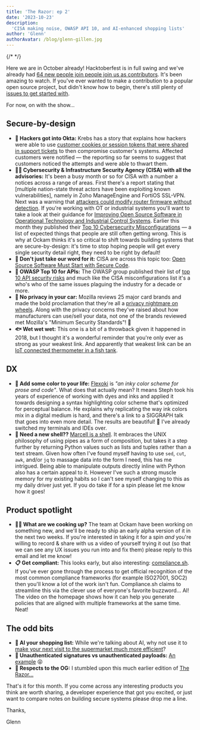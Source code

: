 ```yaml
---
title: 'The Razor: ep 2'
date: '2023-10-23'
description:
  'CISA making noise, OWASP API 10, and AI-enhanced shopping lists'
author: 'Glenn'
authorAvatar: /blog/glenn-gillen.jpg
---
```


{/* <!-- vale off --> */}

Here we are in October already! Hacktoberfest is in full swing and we've already
had [64 new people join people join us as contributors](https://twitter.com/mrinal/status/1716197909501534512). 
It's been amazing to watch. If you've ever wanted to make a contribution to 
a popular open source project, but didn't know how to begin, there's still
plenty of [issues to get started with](https://github.com/build-trust/ockam/issues?q=is%3Aopen+is%3Aissue+label%3A%22good+first+issue%22+label%3Ahacktoberfest).

For now, on with the show&hellip;

## Secure-by-design

* **🥷 Hackers got into Okta:** Krebs has a story that explains how hackers
were able to use [customer cookies or session tokens that were shared in support
tickets](https://krebsonsecurity.com/2023/10/hackers-stole-access-tokens-from-oktas-support-unit/)
to then compromise customer's systems. Affected customers were notified &mdash; 
the reporting so far seems to suggest that customers noticed the attempts and 
were able to thwart them.
* **🕵️‍♂ Cybersecurity & Infrastructure Security Agency (CISA) with all the 
advisories:** It's been a busy month or so for CISA with a number a 
notices across a range of areas. First there's a report stating that [multiple 
nation-state threat actors have been exploiting known vulnerabilities], namely in
Zoho ManageEngine and FortiOS SSL-VPN. Next was a warning that [attackers could
modify router firmware without detection](https://www.cisa.gov/news-events/news/cisa-nsa-fbi-and-japan-release-advisory-warning-blacktech-prc-linked-cyber-activity).
If you're working with OT or industrial systems you'll want to take a look
at their guidance for [Improving Open Source Software in Operational Technology
and Industrial Control Systems](https://www.cisa.gov/sites/default/files/2023-10/Fact_Sheet_Improving_OSS_in_OT_ICS_508c.pdf).
Earlier this month they published their [Top 10 Cybersecurity Misconfigurations](https://media.defense.gov/2023/Oct/05/2003314578/-1/-1/0/JOINT_CSA_TOP_TEN_MISCONFIGURATIONS_TLP-CLEAR.PDF) 
&mdash; a list of expected things that people are still often getting wrong. 
This is why at Ockam thinks it's so critical to shift
towards building systems that are secure-by-design: it's time to stop hoping 
people will get every single security detail right, they need to be right
by default!
* **🔐 Don't just take our word for it:** CISA are across this topic too: [Open
Source Software Must Start with Secure Code](https://www.cisa.gov/news-events/news/open-source-software-must-start-secure-code).
* **🐝 OWASP Top 10 for APIs:** The OWASP group published their list of [top 10
API security risks](https://owasp.org/API-Security/editions/2023/en/0x11-t10/)
and much like the CISA misconfigurations list it's a who's who of the same issues
plaguing the industry for a decade or more. 
* **🚗 No privacy in your car:** Mozilla reviews 25 major card brands and
made the bold proclamation that they're all a [privacy nightmare on wheels](https://foundation.mozilla.org/en/blog/privacy-nightmare-on-wheels-every-car-brand-reviewed-by-mozilla-including-ford-volkswagen-and-toyota-flunks-privacy-test/).
Along with the privacy concerns they've raised about how manufacturers can
use/sell your data, not one of the brands reviewed met Mozilla's "Minimum 
Security Standards"! 😬
* **🐟 Wet wet wet:** This one is a bit of a throwback given it happened in 2018, but I 
thought it's a wonderful reminder that you're only ever as strong as your
weakest link. And apparently that weakest link can be an [IoT connected thermometer 
in a fish tank](https://thehackernews.com/2018/04/iot-hacking-thermometer.html).

## DX

* **🎨 Add some color to your life:** [Flexoki](https://stephango.com/flexoki)
is _"an inky color scheme for prose and code"_. What does that actually mean? It 
means Steph took his years of experience of working with dyes and inks and 
applied it towards designing a syntax highlighting color scheme that's 
optimized for perceptual balance. He explains why replicating the way ink colors
mix in a digital medium is hard, and there's a link to a SIGGRAPH talk that
goes into even more detail. The results are beautiful! 🤩 I've already switched 
my terminals and IDEs over.
* **🐚 Need a new shell??** [Marcell is a shell](https://www.marceltheshell.org/).
It embraces the UNIX philosophy of using pipes as a form of composition, but
takes it a step further by returning Python values such as lists and tuples
rather than a text stream. Given how often I've found myself having to use 
`sed`, `cut`, `awk`, and/or `jq` to massage data into the form I need, this 
has me intrigued. Being able to manipulate outputs directly inline
with Python also has a certain appeal to it. However I've such a strong muscle memory
for my existing habits so I can't see myself changing to this as my
daily driver just yet. If you do take if for a spin please let me know how it
goes!

## Product spotlight

* **🧑‍🍳 What are we cooking up?** The team at Ockam have been working on 
something new, and we'll be ready to ship an early alpha version of it in the
next two weeks. If you're interested in taking it for a spin _and_ you're 
willing to record &amp; share with us a video of yourself trying it out (so that
we can see any UX issues you run into and fix them) please reply to this email
and let me know!
* **📋 Get compliant:** This looks early, but also interesting: 
[compliance.sh](https://compliance.sh/). If you've ever gone through the process
to get official recognition of the most common compliance frameworks (for example 
ISO27001, SOC2) then you'll know a lot of the work isn't fun. 
Compliance.sh claims to streamline this via the clever use of everyone's 
favorite buzzword&hellip; AI! The video on the homepage shows how it can help you 
generate policies that are aligned with multiple frameworks at the same time.
Neat!

## The odd bits

* **🤖 AI your shopping list:** While we're talking about AI, why not use it
to [make your next visit to the supermarket much more efficient](https://x.com/peternixey/status/1706660963045564421?s=20)?
* **🔏 Unauthenticated signatures vs unauthenticated payloads:** [An example](https://mastodon.social/@kennwhite/111248292820347087) 😝
* **🔪 Respects to the OG:** I stumbled upon this much earlier edition of [The Razor&hellip;](https://www.sharpeninghandbook.info/Images/Knife_Sharpening_text.pdf)

That's it for this month. If you come across any interesting products you think
are worth sharing, a developer experience that got you excited, or just
want to compare notes on building secure systems please drop me a line.

Thanks,

Glenn